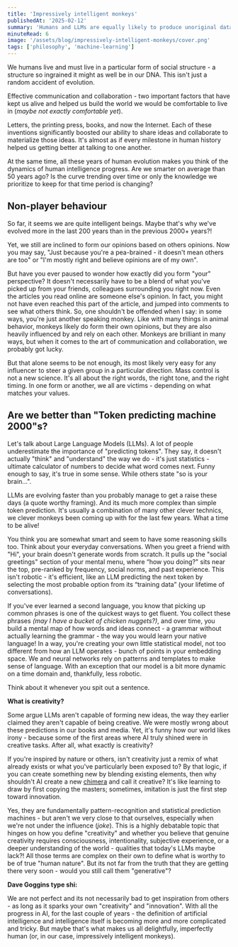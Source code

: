 ```yaml
---
title: 'Impressively intelligent monkeys'
publishedAt: '2025-02-12'
summary: 'Humans and LLMs are equally likely to produce unoriginal data'
minuteRead: 6
image: '/assets/blog/impressively-intelligent-monkeys/cover.png'
tags: ['philosophy', 'machine-learning']
---
```


<InfoBox message="TLDR: Humans and LLMs are equally likely to produce unoriginal data"/>

We humans live and must live in a particular form of social structure - a structure so ingrained it might as well be in our DNA. This isn't just a random accident of evolution.

Effective communication and collaboration - two important factors that have kept us alive and helped us build the world we would be comfortable to live in (*maybe not exactly comfortable yet*).

Letters, the printing press, books, and now the Internet. Each of these inventions significantly boosted our ability to share ideas and collaborate to materialize those ideas. It's almost as if every milestone in human history helped us getting better at talking to one another. 

At the same time, all these years of human evolution makes you think of the dynamics of human intelligence progress. Are we smarter on average than 50 years ago? Is the curve trending over time or only the knowledge we prioritize to keep for that time period is changing?



## Non-player behaviour

So far, it seems we are quite intelligent beings. Maybe that's why we've evolved more in the last 200 years than in the previous 2000+ years?!

Yet, we still are inclined to form our opinions based on others opinions. Now you may say, "Just because you're a pea-brained - it doesn't mean others are too" or "I'm mostly right and believe opinions are of my own".

But have you ever paused to wonder how exactly did you form "your" perspective? It doesn't necessarily have to be a blend of what you've picked up from your friends, colleagues surrounding you right now. Even the articles you read online are someone else's opinion. In fact, you might not have even reached this part of the article, and jumped into comments to see what others think. So, one shouldn't be offended when I say: in some ways, you're just another speaking monkey. Like with many things in animal behavior, monkeys likely do form their own opinions, but they are also heavily influenced by and rely on each other. Monkeys are brilliant in many ways, but when it comes to the art of communication and collaboration, we probably got lucky.

But that alone seems to be not enough, its most likely very easy for any influencer to steer a given group in a particular direction. Mass control is not a new science. It's all about the right words, the right tone, and the right timing. In one form or another, we all are victims - depending on what matches your values.


## Are we better than "Token predicting machine 2000"s?

Let's talk about Large Language Models (LLMs). A lot of people underestimate the importance of "predicting tokens". They say, it doesn't actually "think" and "understand" the way we do - it's just statistics - ultimate calculator of numbers to decide what word comes next. Funny enough to say, it's true in some sense. While others state "so is your brain...".

LLMs are evolving faster than you probably manage to get a raise these days (a quote worthy framing). And its much more complex than simple token prediction. It's usually a combination of many other clever technics, we clever monkeys been coming up with for the last few years. What a time to be alive!

You think you are somewhat smart and seem to have some reasoning skills too.
Think about your everyday conversations. When you greet a friend with "Hi", your brain doesn't generate words from scratch. It pulls up the "social greetings" section of your mental menu, where “how you doing?" sits near the top, pre-ranked by frequency, social norms, and past experience. This isn't robotic - it's efficient, like an LLM predicting the next token by selecting the most probable option from its “training data” (your lifetime of conversations). 

If you've ever learned a second language, you know that picking up common phrases is one of the quickest ways to get fluent. You collect these phrases *(may I have a bucket of chicken nuggets?)*, and over time, you build a mental map of how words and ideas connect - a grammar without actually learning the grammar - the way you would learn your native language!
In a way, you're creating your own little statistical model, not too different from how an LLM operates - bunch of points in your embedding space. We and neural networks rely on patterns and templates to make sense of language. With an exception that our model is a bit more dynamic on a time domain and, thankfully, less robotic. 

Think about it whenever you spit out a sentence.

**What is creativity?**

Some argue LLMs aren't capable of forming new ideas, the way they earlier claimed they aren't capable of being creative. We were mostly wrong about these predictions in our books and media. Yet, it's funny how our world likes irony - because some of the first areas where AI truly shined were in creative tasks. After all, what exactly is creativity? 

If you're inspired by nature or others, isn't creativity just a remix of what already exists or what you've particularly been exposed to? By that logic, if you can create something new by blending existing elements, then why shouldn't AI create a new [chimera](https://en.wikipedia.org/wiki/Chimera_(mythology)) and call it creative? It's like learning to draw by first copying the masters; sometimes, imitation is just the first step toward innovation.

Yes, they are fundamentally pattern-recognition and statistical prediction machines - but aren't we very close to that ourselves, especially when we're not under the influence (*joke*). 
This is a highly debatable topic that hinges on how you define "creativity" and whether you believe that genuine creativity requires consciousness, intentionality, subjective experience, or a deeper understanding of the world - qualities that today's LLMs maybe lack?! All those terms are complex on their own to define what is worthy to be of true "human nature". But its not far from the truth that they are getting there very soon - would you still call them "generative"?


**Dave Goggins type shi:**

We are not perfect and its not necessarily bad to get inspiration from others - as long as it sparks your own "creativity" and "innovation".  With all the progress in AI, for the last couple of years - the definition of artificial intelligence and intelligence itself is becoming more and more complicated and tricky. But maybe that's what makes us all delightfully, imperfectly human (or, in our case, impressively intelligent monkeys).